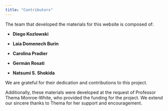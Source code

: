 ```yaml
---
title: "Contributors"
---
```


The team that developed the materials for this website is composed of:

-   **Diego Kozlowski**

-   **Laia Domenech Burin**

-   **Carolina Pradier**

-   **Germán Rosati**

-   **Natsumi S. Shokida**

We are grateful for their dedication and contributions to this project.

Additionally, these materials were developed at the request of Professor Thema Monroe-White, who provided the funding for the project. We extend our sincere thanks to Thema for her support and encouragement.

